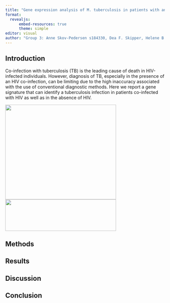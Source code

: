 ```yaml
---
title: "Gene expression analysis of M. tuberculosis in patients with and without HIV co-infection"
format:
  revealjs:
      embed-resources: true
      theme: simple
editor: visual
author: "Group 3: Anne Skov-Pedersen s184330, Dea F. Skipper, Helene B. L. Petersen s194699, Johanne B. Overgaard s194691 and Rebecca C. Grenov"
---
```


## Introduction

Co-infection with tuberculosis (TB) is the leading cause of death in HIV-infected individuals. However, diagnosis of TB, especially in the presence of an HIV co-infection, can be limiting due to the high inaccuracy associated with the use of conventional diagnostic methods. Here we report a gene signature that can identify a tuberculosis infection in patients co-infected with HIV as well as in the absence of HIV.

![](../results/test_image.jpg){.absolute top="250" left="0" width="350" height="300"} ![](Original_paper.png){.absolute top="250" left="100" width="350" height="100"}

## Methods

## Results

## Discussion

## Conclusion
